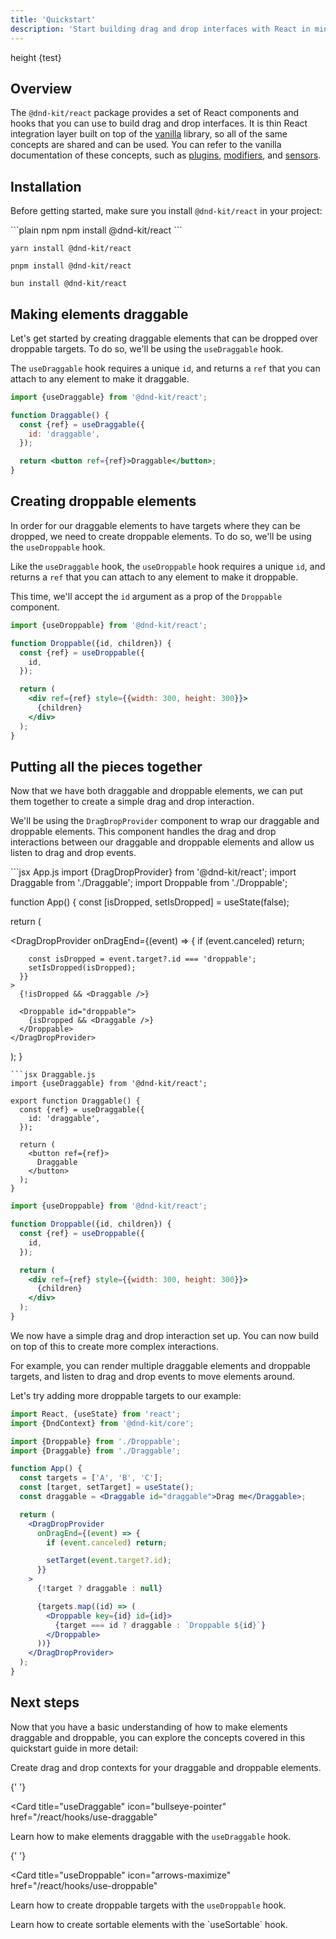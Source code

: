 ```yaml
---
title: 'Quickstart'
description: 'Start building drag and drop interfaces with React in minutes.'
---
```



<Intro />
height
<Sandpack />
{test}
<Intro />

## Overview

The `@dnd-kit/react` package provides a set of React components and hooks that you can use to build drag and drop interfaces. It is thin React integration layer built on top of the [vanilla](/overview) library, so all of the same concepts are shared and can be used. You can refer to the vanilla documentation of these concepts, such as [plugins](/extend/plugins), [modifiers](/extend/modifiers), and [sensors](/extend/sensors).

## Installation

Before getting started, make sure you install `@dnd-kit/react` in your project:

<CodeGroup>
  ```plain npm
  npm install @dnd-kit/react
  ```

```plain yarn
yarn install @dnd-kit/react
```

```plain pnpm
pnpm install @dnd-kit/react
```

```plain bun
bun install @dnd-kit/react
```

</CodeGroup>

## Making elements draggable

Let's get started by creating draggable elements that can be dropped over droppable targets. To do so, we'll be using the `useDraggable` hook.

The `useDraggable` hook requires a unique `id`, and returns a `ref` that you can attach to any element to make it draggable.

```jsx
import {useDraggable} from '@dnd-kit/react';

function Draggable() {
  const {ref} = useDraggable({
    id: 'draggable',
  });

  return <button ref={ref}>Draggable</button>;
}
```

<Story id="react-draggable--example" />

## Creating droppable elements

In order for our draggable elements to have targets where they can be dropped, we need to create droppable elements.
To do so, we'll be using the `useDroppable` hook.

Like the `useDraggable` hook, the `useDroppable` hook requires a unique `id`, and returns a `ref` that you can attach to any element to make it droppable.

This time, we'll accept the `id` argument as a prop of the `Droppable` component.

```jsx
import {useDroppable} from '@dnd-kit/react';

function Droppable({id, children}) {
  const {ref} = useDroppable({
    id,
  });

  return (
    <div ref={ref} style={{width: 300, height: 300}}>
      {children}
    </div>
  );
}
```

## Putting all the pieces together

Now that we have both draggable and droppable elements, we can put them together to create a simple drag and drop interaction.

We'll be using the `DragDropProvider` component to wrap our draggable and droppable elements.
This component handles the drag and drop interactions between our draggable and droppable elements and allow us listen to drag and drop events.

<CodeGroup>
```jsx App.js
import {DragDropProvider} from '@dnd-kit/react';
import Draggable from './Draggable';
import Droppable from './Droppable';

function App() {
const [isDropped, setIsDropped] = useState(false);

return (

<DragDropProvider
onDragEnd={(event) => {
if (event.canceled) return;

        const isDropped = event.target?.id === 'droppable';
        setIsDropped(isDropped);
      }}
    >
      {!isDropped && <Draggable />}

      <Droppable id="droppable">
        {isDropped && <Draggable />}
      </Droppable>
    </DragDropProvider>

);
}

````
```jsx Draggable.js
import {useDraggable} from '@dnd-kit/react';

export function Draggable() {
  const {ref} = useDraggable({
    id: 'draggable',
  });

  return (
    <button ref={ref}>
      Draggable
    </button>
  );
}
````

```jsx Droppable.js
import {useDroppable} from '@dnd-kit/react';

function Droppable({id, children}) {
  const {ref} = useDroppable({
    id,
  });

  return (
    <div ref={ref} style={{width: 300, height: 300}}>
      {children}
    </div>
  );
}
```

</CodeGroup>

<div class="mt-8">
  <Story id="react-droppable--example" height="390" />
</div>

We now have a simple drag and drop interaction set up. You can now build on top of this to create more complex interactions.

For example, you can render multiple draggable elements and droppable targets, and listen to drag and drop events to move elements around.

Let's try adding more droppable targets to our example:

```jsx App.js
import React, {useState} from 'react';
import {DndContext} from '@dnd-kit/core';

import {Droppable} from './Droppable';
import {Draggable} from './Draggable';

function App() {
  const targets = ['A', 'B', 'C'];
  const [target, setTarget] = useState();
  const draggable = <Draggable id="draggable">Drag me</Draggable>;

  return (
    <DragDropProvider
      onDragEnd={(event) => {
        if (event.canceled) return;

        setTarget(event.target?.id);
      }}
    >
      {!target ? draggable : null}

      {targets.map((id) => (
        <Droppable key={id} id={id}>
          {target === id ? draggable : `Droppable ${id}`}
        </Droppable>
      ))}
    </DragDropProvider>
  );
}
```

<Story id="react-droppable-multiple-drop-targets--example" height="740" />

## Next steps

Now that you have a basic understanding of how to make elements draggable and droppable, you can explore the concepts covered in this quickstart guide in more detail:

<CardGroup>
  <Card title="DragDropProvider" icon="sitemap" href="/react/components/drag-drop-provider">
    Create drag and drop contexts for your draggable and droppable elements.
  </Card>

{' '}

<Card
  title="useDraggable"
  icon="bullseye-pointer"
  href="/react/hooks/use-draggable"
>
  Learn how to make elements draggable with the `useDraggable` hook.
</Card>

{' '}

<Card
  title="useDroppable"
  icon="arrows-maximize"
  href="/react/hooks/use-droppable"
>
  Learn how to create droppable targets with the `useDroppable` hook.
</Card>

  <Card title="useSortable" icon="layer-group" href="/react/hooks/use-sortable">
    Learn how to create sortable elements with the `useSortable` hook.
  </Card>
</CardGroup>
